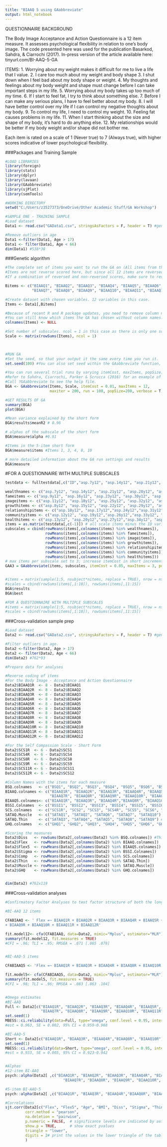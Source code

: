 ---
title: "BIAAQ 5 using GAabbreviate"
output: html_notebook
---
QUESTIONNAIRE BACKGROUND

The Body Image Acceptance and Action Questionnaire is a 12 item measure.
It assesses psychological flexibility in relation to one's body image. 
The code presented here was used for the publication Basarkod, Sahdra, & Ciarrochi (2017). 
In-press version of the article available here: tinyurl.com/BI-AAQ-5-GA

ITEMS: 
 1. Worrying about my weight makes it difficult for me to live a life that I value.
 2. I care too much about my weight and body shape
 3. I shut down when I feel bad about my body shape or weight.
 4. My thoughts and feelings about my body weight and shape must change before I can take important steps in my life.
 5. Worrying about my body takes up too much of my time.
 6. If I start to feel fat, I try to think about something else. 
 7. Before I can make any serious plans, I have to feel better about my body.
 8. I will have better control over my life if I can control my negative thoughts about my body.
 9. To control my life, I need to control my weight.
 10. Feeling fat causes problems in my life.
 11. When I start thinking about the size and shape of my body, it's hard to do anything else.
 12. My relationships would be better if my body weight and/or shape did not bother me.

Each item is rated on a scale of 1 (Never true) to 7 (Always true), with higher scores indicative of lower psychological flexibility. 


###Packages and Training Sample
```{r}

#LOAD LIBRARIES
library(foreign)
library(stats) 
library(dplyr) 
library(lavaan)
library(GAabbreviate) 
library(sjPlot)
library(semTools)

#WORKING DIRECTORY
setwd("C:/Users/z3527373/OneDrive/Other Academic Stuff/GA Workshop")

#SAMPLE ONE - TRAINING SAMPLE
#Load dataset
Data1 <- read.csv("GAData1.csv", stringsAsFactors = F, header = T) #general population American sample collected via Survey Monkey

#Remove outliers in age
Data1 <-filter(Data1, Age > 17)
Data1 <- filter(Data1, Age < 66)
dim(Data1) #538*38

```


###Genetic algorithm
```{r}
#The complete set of items you want to run the GA on (All items from the original 12-item BI-AAQ).
#Items are not reverse scored here, but since all 12 items are reversed, results of the GA will be the same with or without using reversed scores.
#If a combination of reversed and non-reversed scores, make sure to reverse score items before using GAabbreviate

Bitems <- c("BIAAQ1", "BIAAQ2", "BIAAQ3", "BIAAQ4", "BIAAQ5", "BIAAQ6",
            "BIAAQ7", "BIAAQ8", "BIAAQ9", "BIAAQ10", "BIAAQ11", "BIAAQ12")

#Create dataset with chosen variables. 12 variables in this case.
Items <- Data1[,Bitems]

#Because of recent R and R package updates, you need to remove column names before proceeding. 
#You can still know which items the GA has chosen without column names. 
colnames(Items) <- NULL 

#Set number of subscales. ncol = 1 in this case as there is only one subscale.
Scale <- matrix(rowSums(Items), ncol = 1) 

            

#RUN GA
#Set the seed, so that your output it the same every time you run it.  
set.seed(100) #You can also set seed within the GAabbreviate function, but doing this beforehand is more precise. 

#You can run several trial runs by varying itemCost, maxItems, popSize, maxiter, etc.
#Refer to Sahdra, Ciarrochi, Parker & Scrucca (2016) for an example of how to use GAabbreviate.
#Call ?GAabbreviate to see the help file. 
BGA <- GAabbreviate(Items, Scale, itemCost = 0.01, maxItems = 12,
                    maxiter = 200, run = 100, popSize=200, verbose = T, crossVal = F, plot = T) 

#GET RESULTS OF GA
summary(BGA)
plot(BGA)

#Mean variance explained by the short form
BGA$results$meanR2 # 0.96

# alphas of the subscale of the short form
BGA$measure$alpha #0.91

#Items in the 5-item short form
BGA$measure$items #Items 1, 3, 4, 8, 10

# more detailed information about the GA run settings and results
BGA$measure

```

#FOR A QUESTIONNAIRE WITH MULTIPLE SUBSCALES
```{r}
testdata <- fulltestdata[,c("ID","asp.7y12", "asp.14y12", "asp.21y12", "asp.28y12", "asp.35y12","asp.9y12", "asp.16y12", "asp.23y12", "asp.30y12", "asp.37y12","asp.11y12", "asp.18y12", "asp.25y12", "asp.32y12", "asp.39y12","asp.8y12", "asp.15y12", "asp.22y12", "asp.29y12", "asp.36y12","asp.10y12", "asp.17y12","asp.24y12","asp.31y12", "asp.38y12","asp.12y12", "asp.19y12","asp.26y12","asp.33y12", "asp.40y12","asp.13y12", "asp.20y12","asp.27y12","asp.34y12", "asp.41y12")]

wealthnames <- c("asp.7y12", "asp.14y12", "asp.21y12", "asp.28y12", "asp.35y12")
fameitems <- c("asp.9y12", "asp.16y12", "asp.23y12", "asp.30y12", "asp.37y12")
imageitems <- c("asp.11y12", "asp.18y12", "asp.25y12", "asp.32y12", "asp.39y12")
growthitems <- c("asp.8y12", "asp.15y12", "asp.22y12", "asp.29y12", "asp.36y12")
relationshipitems <- c("asp.10y12", "asp.17y12","asp.24y12","asp.31y12", "asp.38y12")
communityitems <- c("asp.12y12", "asp.19y12","asp.26y12","asp.33y12", "asp.40y12")
healthitems <- c("asp.13y12", "asp.20y12","asp.27y12","asp.34y12", "asp.41y12")
items = as.matrix(testdata[,c(-1)]) # all scale items minus the ID variable
subscales = cbind(rowMeans(items[,colnames(items) %in% wealthnames]),
                  rowMeans(items[,colnames(items) %in% fameitems]),
                  rowMeans(items[,colnames(items) %in% imageitems]),
                  rowMeans(items[,colnames(items) %in% growthitems]),
                  rowMeans(items[,colnames(items) %in% relationshipitems]),
                  rowMeans(items[,colnames(items) %in% communityitems]),
                  rowMeans(items[,colnames(items) %in% healthitems]))
# max items per subscale set to 3; increase itemCost in short increments to improve mean alpha; cross-validation set by default
GAA3 = GAabbreviate(items, subscales, itemCost = 0.05, maxItems = 3, popSize = 200, maxiter = 300, run = 100, parallel=TRUE, seed=1111, impute = TRUE)


#items = matrix(sample(1:5, nsubject*nitems, replace = TRUE), nrow = nsubject, ncol = nitems)
#scales = cbind(rowSums(items[,1:10]), rowSums(items[,11:15])
BGA$results
BGA$best

#FOR A QUESTIONNAIRE WITH MULTIPLE SUBSCALES
#items = matrix(sample(1:5, nsubject*nitems, replace = TRUE), nrow = nsubject, ncol = nitems)
#scales = cbind(rowSums(items[,1:10]), rowSums(items[,11:15])

```


###Cross-validation sample prep
```{r}
#Load dataset
Data2 <- read.csv("GAData2.csv", stringsAsFactors = F, header = T) #general population American sample collected via Survey Monkey

#Filter outliers in age.
Data2 <-filter(Data2, Age > 17)
Data2 <- filter(Data2, Age < 66)
dim(Data2) #762*93

#Prepare data for analyses

#Reverse coding of items
#For the Body Image - Acceptance and Action Questionnaire
Data2$BIAAQ1R  <- 8 - Data2$BIAAQ1
Data2$BIAAQ2R  <- 8 - Data2$BIAAQ2
Data2$BIAAQ3R  <- 8 - Data2$BIAAQ3
Data2$BIAAQ4R  <- 8 - Data2$BIAAQ4
Data2$BIAAQ5R  <- 8 - Data2$BIAAQ5
Data2$BIAAQ6R  <- 8 - Data2$BIAAQ6
Data2$BIAAQ7R  <- 8 - Data2$BIAAQ7
Data2$BIAAQ8R  <- 8 - Data2$BIAAQ8
Data2$BIAAQ9R  <- 8 - Data2$BIAAQ9
Data2$BIAAQ10R <- 8 - Data2$BIAAQ10
Data2$BIAAQ11R <- 8 - Data2$BIAAQ11
Data2$BIAAQ12R <- 8 - Data2$BIAAQ12

#For the Self Compassion Scale - Short Form
Data2$SCS1R  <- 6 - Data2$SCS1
Data2$SCS4R  <- 6 - Data2$SCS4
Data2$SCS8R  <- 6 - Data2$SCS8
Data2$SCS9R  <- 6 - Data2$SCS9
Data2$SCS11R <- 6 - Data2$SCS11
Data2$SCS12R <- 6 - Data2$SCS12

#Column Names with the items for each measure
BSQ.colnames   <- c("BSQ1", "BSQ2", "BSQ3", "BSQ4", "BSQ5", "BSQ6", "BSQ7", "BSQ8") #Body Shape Questionnaire - 8C
BIAAQ.colnames <- c("BIAAQ1R", "BIAAQ2R", "BIAAQ3R", "BIAAQ4R", "BIAAQ5R", "BIAAQ6R",
                    "BIAAQ7R", "BIAAQ8R", "BIAAQ9R", "BIAAQ10R", "BIAAQ11R", "BIAAQ12R") #Body Image - Acceptance and Action Questionnaire
BIAAQ5.colnames<- c("BIAAQ1R", "BIAAQ3R", "BIAAQ4R","BIAAQ8R", "BIAAQ10R") #5-item short form of the BI-AAQ 
BSSI.Colnames  <- c("BSSI1", "BSSI2", "BSSI3", "BSSI4", "BSSI5", "BSSI6", "BSSI7", "BSSI8", "BSSI9", "BSSI10") #Brief Situations of Stigma Inventory
SCS.colnames   <- c("SCS1R", "SCS2", "SCS3", "SCS4R", "SCS5", "SCS6", "SCS7", "SCS8R", "SCS9R", "SCS10", "SCS11R", "SCS12R") #Self-Compassion Scale - Short Form
SATAQ.Muscle   <- c("SATAQ1", "SATAQ2", "SATAQ6", "SATAQ7", "SATAQ10") #Thin internalisation subscale of the Sociocultural Attitudes Towards Appearance Questionnaire-4
SATAQ.Thin     <- c("SATAQ3", "SATAQ4", "SATAQ5", "SATAQ8", "SATAQ9") #Muscle internalisation subscale of the Sociocultural Attitudes Towards Appearance Questionnaire-4
GHQ.colnames   <- c("GHQ1", "GHQ2", "GHQ3", "GHQ4", "GHQ5", "GHQ6", "GHQ7", "GHQ8", "GHQ9", "GHQ10", "GHQ11", "GHQ12") #General Health Questionnaire - 12

#Scoring the measures
Data2$Diss   <- rowSums(Data2[,colnames(Data2) %in% BSQ.colnames]) #This is RowSums so that you can create a subset of people scoring 19 and over. 
Data2$Flex   <- rowMeans(Data2[,colnames(Data2) %in% BIAAQ.colnames])
Data2$Flex5  <- rowMeans(Data2[,colnames(Data2) %in% BIAAQ5.colnames])
Data2$Stigma <- rowMeans(Data2[,colnames(Data2) %in% BSSI.Colnames])
Data2$Comp   <- rowMeans(Data2[,colnames(Data2) %in% SCS.colnames])
Data2$Thin   <- rowMeans(Data2[,colnames(Data2) %in% SATAQ.Thin])
Data2$Muscle <- rowMeans(Data2[,colnames(Data2) %in% SATAQ.Muscle])
Data2$GHQ    <- rowMeans(Data2[,colnames(Data2) %in% GHQ.colnames])


dim(Data2) #762x119 

```



###Cross-validation analyses
```{r}
#Confirmatory Factor Analyses to test factor structure of both the long and short form BI-AAQ

#BI-AAQ 12 items

CFABIAAQ <- ' Flex =~ BIAAQ1R + BIAAQ2R + BIAAQ3R + BIAAQ4R + BIAAQ5R + BIAAQ6R + BIAAQ7R + BIAAQ8R 
+ BIAAQ9R + BIAAQ10R + BIAAQ11R + BIAAQ12R'

fit.model12<- cfa(CFABIAAQ, data=Data2, mimic="Mplus", estimator="MLR")
summary(fit.model12, fit.measures = TRUE)
#CFI = .96; TLI = .95; RMSEA = .071 [.065 .078]


#BI-AAQ-5 items

CFABIAAQ5 <- 'Flex =~ BIAAQ1R + BIAAQ3R + BIAAQ4R + BIAAQ8R + BIAAQ10R'

fit.model5<- cfa(CFABIAAQ5, data=Data2, mimic="Mplus", estimator="MLR")
summary(fit.model5, fit.measures = TRUE)
#CFI = .98; TLI = .96; RMSEA = .083 [.063 .104]


#Omega estimates
#BI-AAQ
Full <- Data2[c("BIAAQ1R", "BIAAQ2R", "BIAAQ3R", "BIAAQ4R", "BIAAQ5R", "BIAAQ6R",
                "BIAAQ7R", "BIAAQ8R", "BIAAQ9R", "BIAAQ10R", "BIAAQ11R", "BIAAQ12R")]
set.seed(1)
MBESS::ci.reliability(data=Full, type="omega", conf.level = 0.95, interval.type="bca", B=1000)
#est = 0.963, SE = 0.002, 95% CI = 0.959-0.968

#BI-AAQ-5
Short <- Data2[c("BIAAQ1R", "BIAAQ3R", "BIAAQ4R","BIAAQ8R", "BIAAQ10R")]
set.seed(1)
MBESS::ci.reliability(data=Short, type="omega", conf.level = 0.95, interval.type="bca", B=1000) 
#est = 0.933, SE = 0.005, 95% CI = 0.923-0.942


#Alphas
#12-item BI-AAQ
psych::alpha(Data2[ ,c("BIAAQ1R", "BIAAQ2R", "BIAAQ3R", "BIAAQ4R", "BIAAQ5R", "BIAAQ6R",
                          "BIAAQ7R", "BIAAQ8R", "BIAAQ9R", "BIAAQ10R", "BIAAQ11R", "BIAAQ12R")])

#5-item BI-AAQ-5
psych::alpha(Data2[ ,c("BIAAQ1R", "BIAAQ3R", "BIAAQ4R","BIAAQ8R", "BIAAQ10R")])

#Correlations
sjt.corr(Data2[c("Flex", "Flex5", "Age", "BMI", "Diss", "Stigma", "Thin", "Muscle", "Comp", "GHQ")] ,
         corr.method = "pearson",
         na.deletion = "pairwise",
         p.numeric = FALSE,  # significance levels are indicated by asterisks
         show.p = TRUE,      # show exact pvalues
         triangle = "lower",
         digits = 2# print the values in the lower triangle of the table
         )


```

